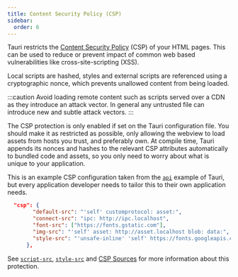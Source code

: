 ```yaml
---
title: Content Security Policy (CSP)
sidebar:
  order: 6
---
```


Tauri restricts the [Content Security Policy] (CSP) of your HTML pages.
This can be used to reduce or prevent impact of common web based vulnerabilities
like cross-site-scripting (XSS).

Local scripts are hashed, styles and external scripts are referenced using a cryptographic nonce,
which prevents unallowed content from being loaded.

:::caution
Avoid loading remote content such as scripts served over a CDN as they introduce an attack vector.
In general any untrusted file can introduce new and subtle attack vectors.
:::

The CSP protection is only enabled if set on the Tauri configuration file.
You should make it as restricted as possible, only allowing the webview to load assets
from hosts you trust, and preferably own.
At compile time, Tauri appends its nonces and hashes to the relevant CSP attributes automatically
to bundled code and assets, so you only need to worry about what is unique to your application.

This is an example CSP configuration taken from the [`api`](https://github.com/tauri-apps/tauri/blob/dev/examples/api/src-tauri/tauri.conf.json#L22)
example of Tauri, but every application developer needs to tailor this to their own application needs.

```json title="tauri/examples/api/src-tauri/tauri.conf.json"
  "csp": {
        "default-src": "'self' customprotocol: asset:",
        "connect-src": "ipc: http://ipc.localhost",
        "font-src": ["https://fonts.gstatic.com"],
        "img-src": "'self' asset: http://asset.localhost blob: data:",
        "style-src": "'unsafe-inline' 'self' https://fonts.googleapis.com"
      },
```

See [`script-src`], [`style-src`] and [CSP Sources] for more
information about this protection.

[content security policy]: https://developer.mozilla.org/en-US/docs/Web/HTTP/CSP
[`script-src`]: https://developer.mozilla.org/en-US/docs/Web/HTTP/Headers/Content-Security-Policy/script-src
[`style-src`]: https://developer.mozilla.org/en-US/docs/Web/HTTP/Headers/Content-Security-Policy/style-src
[csp sources]: https://developer.mozilla.org/en-US/docs/Web/HTTP/Headers/Content-Security-Policy/Sources#sources
